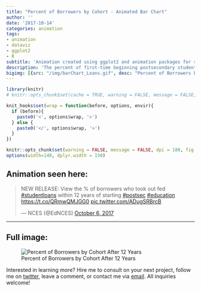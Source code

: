 ```yaml
---
title: "Percent of Borrowers by Cohort - Animated Bar Chart"
author: ''
date: '2017-10-14'
categories: animation
tags:
- animation
- dataviz
- ggplot2
- R
subtitle: 'Animation created using ggplot2 and animation packages for social media distribution'
description: 'The percent of first-time beginning postsecondary students who took out federal education loans within 12 years of entering postsecondary education increased from 55 to 63% over the last eight years.'
bigimg: [{src: "/img/barChart_Loans.gif", desc: "Percent of Borrowers by Cohort After 12 Years Bar Chart"}]
---
```

  
```r
library(knitr)
# knitr::opts_chunk$set(cache = TRUE, warning = FALSE, message = FALSE, dpi = 180, out.extra='class = "img-responsive"')

```

```r
knit_hooks$set(wrap = function(before, options, envir){
  if (before){
    paste0('<', options$wrap, '>')
  } else {
    paste0('</', options$wrap, '>')
  }
})

knitr::opts_chunk$set(warning = FALSE, message = FALSE, dpi = 180, fig.height = 5, fig.width = 7, fig.align = "center")
options(width=140, dplyr.width = 150)
```

## Animation seen here:

<blockquote class="twitter-tweet" data-lang="en"><p lang="en" dir="ltr">NEW RELEASE: View the % of borrowers who took out fed <a href="https://twitter.com/hashtag/studentloans?src=hash&amp;ref_src=twsrc%5Etfw">#studentloans</a> within 12 years of starting <a href="https://twitter.com/hashtag/postsec?src=hash&amp;ref_src=twsrc%5Etfw">#postsec</a> <a href="https://twitter.com/hashtag/education?src=hash&amp;ref_src=twsrc%5Etfw">#education</a> <a href="https://t.co/QRmwQMJGG0">https://t.co/QRmwQMJGG0</a> <a href="https://t.co/ADugSRBrcB">pic.twitter.com/ADugSRBrcB</a></p>&mdash; NCES (@EdNCES) <a href="https://twitter.com/EdNCES/status/916332882213457921?ref_src=twsrc%5Etfw">October 6, 2017</a></blockquote>
<script async src="//platform.twitter.com/widgets.js" charset="utf-8"></script>
  
  ***
  
## Full image:
  
![Percent of Borrowers by Cohort After 12 Years](/img/barChart_Loans.gif)

Interested in learning more? Hire me to consult on your next project, follow me on [twitter](https://twitter.com/mikeleeco), leave a comment, or contact me via [email](mailto:mdlee12@gmail.com). All inquiries welcome!
  
  